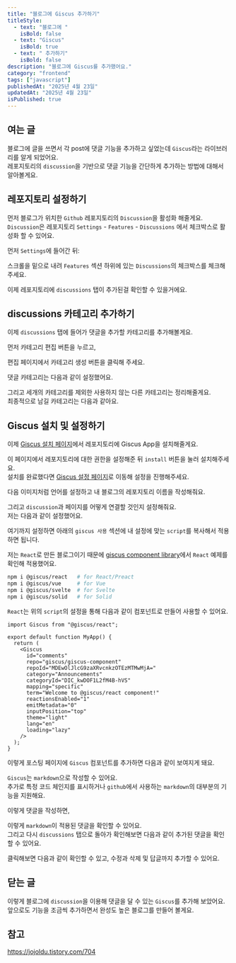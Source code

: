 ```yaml
---
title: "블로그에 Giscus 추가하기"
titleStyle:
  - text: "블로그에 "
    isBold: false
  - text: "Giscus"
    isBold: true
  - text: " 추가하기"
    isBold: false
description: "블로그에 Giscus를 추가했어요."
category: "frontend"
tags: ["javascript"]
publishedAt: "2025년 4월 23일"
updatedAt: "2025년 4월 23일"
isPublished: true
---
```


## 여는 글

블로그에 글을 쓰면서 각 post에 댓글 기능을 추가하고 싶었는데 `Giscus`라는 라이브러리를 알게 되었어요.  
레포지토리의 `discussion`을 기반으로 댓글 기능을 간단하게 추가하는 방법에 대해서 알아볼게요.

## 레포지토리 설정하기

먼저 블로그가 위치한 `Github` 레포지토리의 `Discussion`을 활성화 해줄게요.  
`Discussion`은 레포지토리 `Settings` - `Features` - `Discussions` 에서 체크박스로 활성화 할 수 있어요.

먼저 `Settings`에 들어간 뒤:

<MDXImage
  src="posts/giscus/git-setting.png"
  alt="1. git repository - setting"
  caption="1. git repository - setting"
/>

스크롤을 밑으로 내려 `Features` 섹션 하위에 있는 `Discussions`의 체크박스를 체크해주세요.

<MDXImage
  src="posts/giscus/git-discussion.png"
  alt="2. setting - features - discussions ✅"
  caption="2. setting - features - discussions ✅"
/>

이제 레포지토리에 `discussions` 탭이 추가된걸 확인할 수 있을거에요.

<MDXImage
  src="posts/giscus/git-discussion-tab.png"
  alt="추가된 discussions 탭"
  caption="추가된 discussions 탭"
/>

## discussions 카테고리 추가하기

이제 `discussions` 탭에 들어가 댓글을 추가할 카테고리를 추가해볼게요.

먼저 카테고리 편집 버튼을 누르고,

<MDXImage
  src="posts/giscus/add-category.png"
  alt="카테고리 편집 버튼"
  caption="카테고리 편집 버튼"
/>

편집 페이지에서 카테고리 생성 버튼을 클릭해 주세요.

<MDXImage
  src="posts/giscus/add-new-category.png"
  alt="카테고리 편집 버튼"
  caption="카테고리 편집 버튼"
/>

댓글 카테고리는 다음과 같이 설정했어요.

<MDXImage
  src="posts/giscus/category-create.png"
  alt="새로운 카테고리 설정"
  caption="새로운 카테고리 설정"
/>

그리고 세개의 카테고리를 제외한 사용하지 않는 다른 카테고리는 정리해줄게요.  
최종적으로 남길 카테고리는 다음과 같아요.

<MDXImage
  src="posts/giscus/category-list.png"
  alt="최종적으로 갖게 되는 세개의 카테고리"
  caption="최종적으로 갖게 되는 세개의 카테고리"
/>

## Giscus 설치 및 설정하기

이제 [Giscus 설치 페이지](https://github.com/apps/giscus)에서 레포지토리에 Giscus App을 설치해줄게요.

<MDXImage
  src="posts/giscus/giscus-app.png"
  alt="Giscus App 설치 페이지"
  caption="Giscus App 설치 페이지"
/>

이 페이지에서 레포지토리에 대한 권한을 설정해준 뒤 `install` 버튼을 눌러 설치해주세요.  
설치를 완료했다면 [Giscus 설정 페이지](https://giscus.app/ko)로 이동해 설정을 진행해주세요.

다음 이미지처럼 언어를 설정하고 내 블로그의 레포지토리 이름을 작성해줘요.

<MDXImage
  src="posts/giscus/giscus-app-page.png"
  alt="Giscus App 설정1"
  caption="Giscus App 설정1"
/>

그리고 `discussion`과 페이지를 어떻게 연결할 것인지 설정해줘요.  
저는 다음과 같이 설정했어요.

<MDXImage
  src="posts/giscus/giscus-app-page2.png"
  alt="Giscus App 설정2"
  caption="Giscus App 설정2"
/>

여기까지 설정하면 아래의 `giscus 사용` 섹션에 내 설정에 맞는 `script`를 복사해서 적용하면 됩니다.

저는 `React`로 만든 블로그이기 때문에 [giscus component library](https://github.com/giscus/giscus-component)에서 `React` 예제를 확인해 적용했어요.

```bash
npm i @giscus/react   # for React/Preact
npm i @giscus/vue     # for Vue
npm i @giscus/svelte  # for Svelte
npm i @giscus/solid   # for Solid
```

`React`는 위의 `script`의 설정을 통해 다음과 같이 컴포넌트로 만들어 사용할 수 있어요.

```tsx
import Giscus from "@giscus/react";

export default function MyApp() {
  return (
    <Giscus
      id="comments"
      repo="giscus/giscus-component"
      repoId="MDEwOlJlcG9zaXRvcnkzOTEzMTMwMjA="
      category="Announcements"
      categoryId="DIC_kwDOF1L2fM4B-hVS"
      mapping="specific"
      term="Welcome to @giscus/react component!"
      reactionsEnabled="1"
      emitMetadata="0"
      inputPosition="top"
      theme="light"
      lang="en"
      loading="lazy"
    />
  );
}
```

이렇게 포스팅 페이지에 `Giscus` 컴포넌트를 추가하면 다음과 같이 보여지게 돼요.

<MDXImage
  src="posts/giscus/giscus-1.png"
  alt="추가된 Giscus"
  caption="추가된 Giscus"
/>

`Giscus`는 `markdown`으로 작성할 수 있어요.  
추가로 특정 코드 체인지를 표시하거나 `github`에서 사용하는 `markdown`의 대부분의 기능을 지원해요.

<MDXImage
  src="posts/giscus/giscus-2.png"
  alt="markdown으로 댓글 작성"
  caption="markdown으로 댓글 작성"
/>

이렇게 댓글을 작성하면,

<MDXImage
  src="posts/giscus/giscus-4.png"
  alt="작성된 댓글"
  caption="작성된 댓글"
/>

이렇게 `markdown`이 적용된 댓글을 확인할 수 있어요.  
그리고 다시 `discussions` 탭으로 돌아가 확인해보면 다음과 같이 추가된 댓글을 확인할 수 있어요.

<MDXImage
  src="posts/giscus/giscus-5.png"
  alt="추가된 discussion"
  caption="추가된 discussion"
/>

클릭해보면 다음과 같이 확인할 수 있고, 수정과 삭제 및 답글까지 추가할 수 있어요.

<MDXImage
  src="posts/giscus/giscus-6.png"
  alt="discussion 상세보기"
  caption="discussion 상세보기"
/>

## 닫는 글

이렇게 블로그에 `discussion`을 이용해 댓글을 달 수 있는 `Giscus`를 추가해 보았어요.  
앞으로도 기능을 조금씩 추가하면서 완성도 높은 블로그를 만들어 볼게요.

## 참고

https://jojoldu.tistory.com/704
